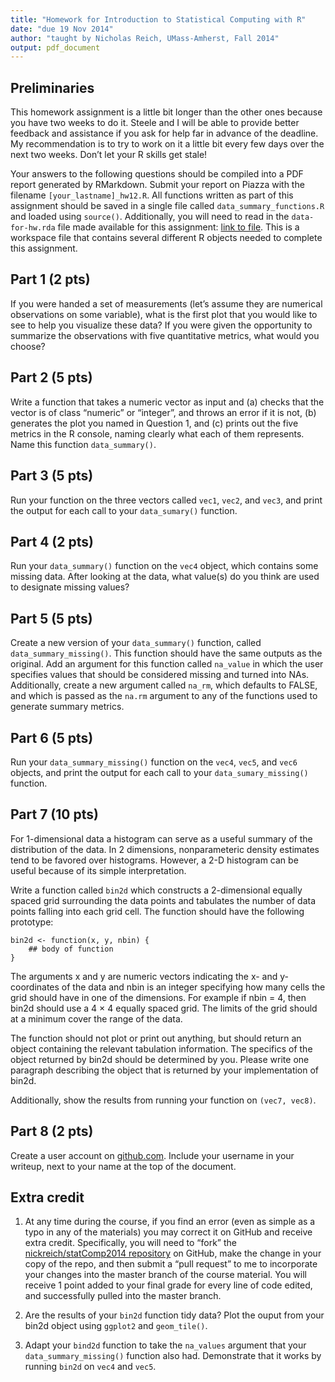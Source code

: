 ```yaml
---
title: "Homework for Introduction to Statistical Computing with R"
date: "due 19 Nov 2014"
author: "taught by Nicholas Reich, UMass-Amherst, Fall 2014"
output: pdf_document
---
```


## Preliminaries
This homework assignment is a little bit longer than the other ones because you have two weeks to do it. Steele and I will be able to provide better feedback and assistance if you ask for help far in advance of the deadline. My recommendation is to try to work on it a little bit every few days over the next two weeks. Don't let your R skills get stale!

Your answers to the following questions should be compiled into a PDF report generated by RMarkdown. Submit your report on Piazza with the filename `[your_lastname]_hw12.R`. All functions written as part of this assignment should be saved in a single file called `data_summary_functions.R` and loaded using `source()`. Additionally, you will need to read in the `data-for-hw.rda` file made available for this assignment: [link to file](http://nickreich.github.io/statComp2014/homework/data-for-hw.rda). This is a workspace file that contains several different R objects needed to complete this assignment. 

## Part 1 (2 pts)
If you were handed a set of measurements (let's assume they are numerical observations on some variable), what is the first plot that you would like to see to help you visualize these data? If you were given the opportunity to summarize the observations with five quantitative metrics, what would you choose?

## Part 2 (5 pts)
Write a function that takes a numeric vector as input and (a) checks that the vector is of class "numeric" or "integer", and throws an error if it is not, (b) generates the plot you named in Question 1, and (c) prints out the five metrics in the R console, naming clearly what each of them represents. Name this function `data_summary()`.

## Part 3 (5 pts)
Run your function on the three vectors called `vec1`, `vec2`, and `vec3`, and print the output for each call to your `data_sumary()` function. 

## Part 4 (2 pts)
Run your `data_summary()` function on the `vec4` object, which contains some missing data. After looking at the data, what value(s) do you think are used to designate missing values? 

## Part 5 (5 pts)
Create a new version of your `data_summary()` function, called `data_summary_missing()`. This function should have the same outputs as the original. Add an argument for this function called `na_value` in which the user specifies values that should be considered missing and turned into NAs. Additionally, create a new argument called `na_rm`, which defaults to FALSE, and which is passed as the `na.rm` argument to any of the functions used to generate summary metrics.

## Part 6 (5 pts)
Run your `data_summary_missing()` function on the `vec4`, `vec5`, and `vec6` objects, and print the output for each call to your `data_sumary_missing()` function.

## Part 7 (10 pts)
For 1-dimensional data a histogram can serve as a useful summary of the distribution of the data. In 2 dimensions, nonparameteric density estimates tend to be favored over histograms. However, a 2-D histogram can be useful because of its simple interpretation.

Write a function called `bin2d` which constructs a 2-dimensional equally spaced grid surrounding the data points and tabulates the number of data points falling into each grid cell. The function should have the following prototype:

```
bin2d <- function(x, y, nbin) {
    ## body of function
}
```

The arguments x and y are numeric vectors indicating the x- and y-coordinates of the data and nbin is an integer specifying how many cells the grid should have in one of the dimensions. For example if nbin = 4, then bin2d should use a 4 × 4 equally spaced grid. The limits of the grid should at a minimum cover the range of the data.

The function should not plot or print out anything, but should return an object containing the relevant tabulation information. The specifics of the object returned by bin2d should be determined by you. Please write one paragraph describing the object that is returned by your implementation of bin2d.  \footnote{Acknowledgements to Roger Peng for this question.}

Additionally, show the results from running your function on `(vec7, vec8)`.

## Part 8 (2 pts)
Create a user account on [github.com](www.github.com). Include your username in your writeup, next to your name at the top of the document.

## Extra credit
1. At any time during the course, if you find an error (even as simple as a typo in any of the materials) you may correct it on GitHub and receive extra credit. Specifically, you will need to "fork" the [nickreich/statComp2014 repository](https://github.com/nickreich/statComp2014/tree/gh-pages) on GitHub, make the change in your copy of the repo, and then submit a "pull request" to me to incorporate your changes into the master branch of the course material. You will receive 1 point added to your final grade for every line of code edited, and successfully pulled into the master branch. 

2. Are the results of your `bin2d` function tidy data? Plot the ouput from your bin2d object using `ggplot2` and `geom_tile()`.

3. Adapt your `bind2d` function to take the `na_values` argument that your `data_summary_missing()` function also had. Demonstrate that it works by running `bin2d` on `vec4` and `vec5`.
